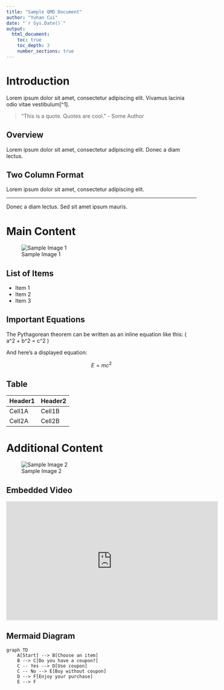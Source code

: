 ```yaml
---
title: "Sample QMD Document"
author: "Yuhan Cui"
date: "`r Sys.Date()`"
output: 
  html_document:
    toc: true
    toc_depth: 3
    number_sections: true
---
```


# Introduction

Lorem ipsum dolor sit amet, consectetur adipiscing elit. Vivamus lacinia odio vitae vestibulum[^1]. 

> "This is a quote. Quotes are cool." - Some Author

## Overview

Lorem ipsum dolor sit amet, consectetur adipiscing elit. Donec a diam lectus.

## Two Column Format

<div class="columns-2">

Lorem ipsum dolor sit amet, consectetur adipiscing elit.

---

Donec a diam lectus. Sed sit amet ipsum mauris.

</div>

# Main Content

![Sample Image 1](https://www.georgetown.edu/wp-content/uploads/2019/09/SSmonuments-15-2000x1125-c-default.jpg)

## List of Items

- Item 1
- Item 2
- Item 3

## Important Equations

The Pythagorean theorem can be written as an inline equation like this: \( a^2 + b^2 = c^2 \)

And here's a displayed equation:

$$
E = mc^2
$$

## Table

| Header1 | Header2 |
|---------|---------|
| Cell1A  | Cell1B  |
| Cell2A  | Cell2B  |

# Additional Content

![Sample Image 2](https://www.georgetown.edu/wp-content/uploads/2019/09/20170927_UndergradStock-331_web-2000x1500-c-default.jpg)

## Embedded Video

<iframe width="560" height="315" src="https://www.youtube.com/embed/M7lc1UVf-VE" frameborder="0" allowfullscreen></iframe>


## Mermaid Diagram

```mermaid
graph TD
    A[Start] --> B[Choose an item]
    B --> C[Do you have a coupon?]
    C -- Yes --> D[Use coupon]
    C -- No --> E[Buy without coupon]
    D --> F[Enjoy your purchase]
    E --> F
```
